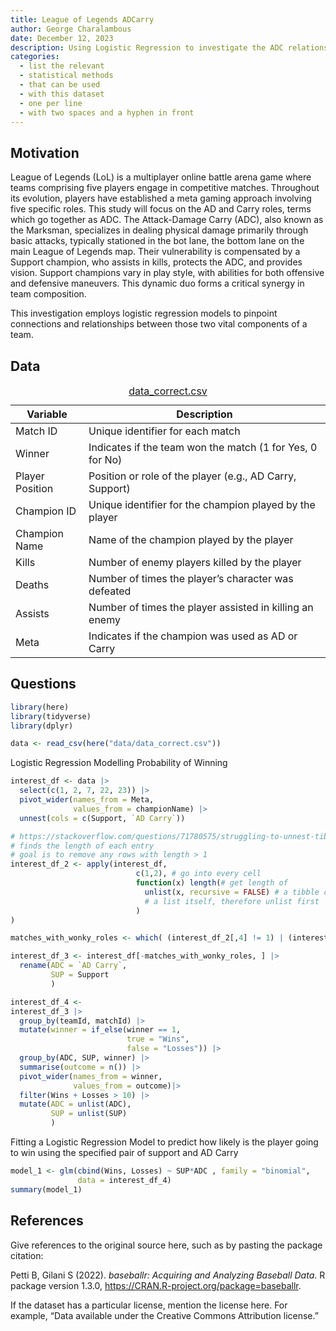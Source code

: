 ```yaml
---
title: League of Legends ADCarry
author: George Charalambous
date: December 12, 2023
description: Using Logistic Regression to investigate the ADC relationship
categories:
  - list the relevant
  - statistical methods
  - that can be used
  - with this dataset
  - one per line
  - with two spaces and a hyphen in front
---
```


## Motivation

League of Legends (LoL) is a multiplayer online battle arena game where teams comprising five players engage in competitive matches. Throughout its evolution, players have established a meta gaming approach involving five specific roles. This study will focus on the AD and Carry roles, terms which go together as ADC. The Attack-Damage Carry (ADC), also known as the Marksman, specializes in dealing physical damage primarily through basic attacks, typically stationed in the bot lane, the bottom lane on the main League of Legends map. Their vulnerability is compensated by a Support champion, who assists in kills, protects the ADC, and provides vision. Support champions vary in play style, with abilities for both offensive and defensive maneuvers. This dynamic duo forms a critical synergy in team composition. 

This investigation employs logistic regression models to pinpoint connections and relationships between those two vital components of a team. 

## Data

| Variable         | Description                                               |
|------------------|-----------------------------------------------------------|
| Match ID         | Unique identifier for each match                          |
| Winner           | Indicates if the team won the match (1 for Yes, 0 for No) |
| Player Position  | Position or role of the player (e.g., AD Carry, Support)  |
| Champion ID      | Unique identifier for the champion played by the player   |
| Champion Name    | Name of the champion played by the player                 |
| Kills            | Number of enemy players killed by the player              |
| Deaths           | Number of times the player's character was defeated       |
| Assists          | Number of times the player assisted in killing an enemy   |
| Meta             | Indicates if the champion was used as AD or Carry         | 


: [data_correct.csv](../data/filename.csv)

## Questions

```r
library(here)
library(tidyverse)
library(dplyr)

data <- read_csv(here("data/data_correct.csv"))
```

Logistic Regression Modelling Probability of Winning 

```r
interest_df <- data |>
  select(c(1, 2, 7, 22, 23)) |>
  pivot_wider(names_from = Meta,
              values_from = championName) |>
  unnest(cols = c(Support, `AD Carry`))
```


```r
# https://stackoverflow.com/questions/71780575/struggling-to-unnest-tibble-dput-code-and-error-included-in-r
# finds the length of each entry
# goal is to remove any rows with length > 1
interest_df_2 <- apply(interest_df,
                            c(1,2), # go into every cell 
                            function(x) length(# get length of
                              unlist(x, recursive = FALSE) # a tibble cell is 
                              # a list itself, therefore unlist first
                            )
)

matches_with_wonky_roles <- which( (interest_df_2[,4] != 1) | (interest_df_2[,5] != 1) )

interest_df_3 <- interest_df[-matches_with_wonky_roles, ] |>
  rename(ADC = `AD Carry`,
         SUP = Support
         )
```


```r
interest_df_4 <- 
interest_df_3 |>
  group_by(teamId, matchId) |>
  mutate(winner = if_else(winner == 1,
                          true = "Wins",
                          false = "Losses")) |>
  group_by(ADC, SUP, winner) |>
  summarise(outcome = n()) |>
  pivot_wider(names_from = winner, 
              values_from = outcome)|>
  filter(Wins + Losses > 10) |>
  mutate(ADC = unlist(ADC),
         SUP = unlist(SUP)
         ) 
```


Fitting a Logistic Regression Model to predict how likely is the player going to win using the specified pair of support and AD Carry


```r
model_1 <- glm(cbind(Wins, Losses) ~ SUP*ADC , family = "binomial", 
               data = interest_df_4)
summary(model_1)
```

## References

Give references to the original source here, such as by pasting the package
citation:

Petti B, Gilani S (2022). _baseballr: Acquiring and Analyzing Baseball
  Data_. R package version 1.3.0,
  <https://CRAN.R-project.org/package=baseballr>.

If the dataset has a particular license, mention the license here. For example,
"Data available under the Creative Commons Attribution license."
